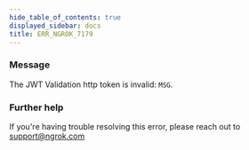```yaml
---
hide_table_of_contents: true
displayed_sidebar: docs
title: ERR_NGROK_7179
---
```


### Message

The JWT Validation http token is invalid: `MSG`.

### Further help

If you're having trouble resolving this error, please reach out to [support@ngrok.com](mailto:support@ngrok.com?subject=Help%20with%20ERR_NGROK_7179)
